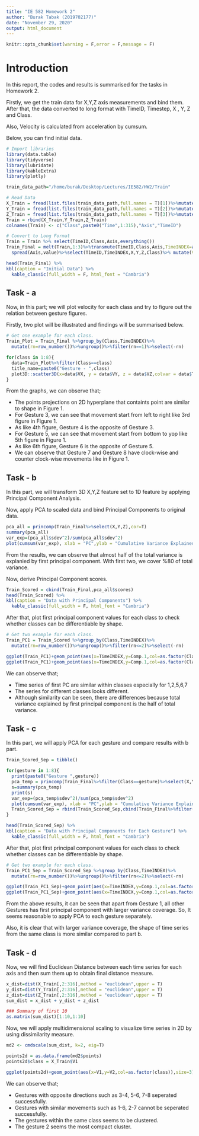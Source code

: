 ```yaml
---
title: "IE 582 Homework 2"
author: "Burak Tabak (2019702177)"
date: "November 29, 2020"
output: html_document
---
```


```r
knitr::opts_chunk$set(warning = F,error = F,message = F)
```

# Introduction

In this report, the codes and results is summarised for the tasks in Homework 2.

Firstly, we get the train data for X,Y,Z axis measurements and bind them. After that, the data converted to long format with TimeID, Timestep, X , Y, Z and Class.

Also, Velocity is calculated from acceleration by cumsum. 

Below, you can find initial data.

```r
# Import libraries
library(data.table)
library(tidyverse)
library(lubridate)
library(kableExtra)
library(plotly)

train_data_path="/home/burak/Desktop/Lectures/IE582/HW2/Train"

# Read Data
X_Train = fread(list.files(train_data_path,full.names = T)[1])%>%mutate(axis="X",TimeId=row_number())
Y_Train = fread(list.files(train_data_path,full.names = T)[2])%>%mutate(axis="Y",TimeId=row_number())
Z_Train = fread(list.files(train_data_path,full.names = T)[3])%>%mutate(axis="Z",TimeId=row_number())
Train = rbind(X_Train,Y_Train,Z_Train)
colnames(Train) <- c("Class",paste0("Time",1:315),"Axis","TimeID")

# Convert to Long Format
Train = Train %>% select(TimeID,Class,Axis,everything())
Train_Final = melt(Train,1:3)%>%transmute(TimeID,Class,Axis,TimeINDEX=as.numeric(gsub("Time","",variable,fixed=T)),value)%>%
  spread(Axis,value)%>%select(TimeID,TimeINDEX,X,Y,Z,Class)%>% mutate(VX = cumsum(X),VY = cumsum(Y),VZ = cumsum(Z))

head(Train_Final) %>%
kbl(caption = "Initial Data") %>%
  kable_classic(full_width = F, html_font = "Cambria")
```

## Task - a

Now, in this part; we will plot velocity for each class and try to figure out the relation between gesture figures.

Firstly, two plot will be illustrated and findings will be summarised below.

```r

# Get one example for each class.
Train_Plot = Train_Final %>%group_by(Class,TimeINDEX)%>%
  mutate(rn=row_number())%>%ungroup()%>%filter(rn==1)%>%select(-rn)

for(class in 1:8){
  data=Train_Plot%>%filter(Class==class)
  title_name=paste0("Gesture - ",class)
  plot3D::scatter3D(x=data$VX, y = data$VY, z = data$VZ,colvar = data$TimeINDEX,main=title_name)
}
```

From the graphs, we can observe that;

* The points projections on 2D hyperplane that containts point are similar to shape in Figure 1.
* For Gesture 3, we can see that movement start from left to right like 3rd figure in Figure 1.
* As like 4th figure, Gesture 4 is the opposite of Gesture 3.
* For Gesture 5, we can see that movement start from bottom to yop like 5th figure in Figure 1.
* As like 6th figure, Gesture 6 is the opposite of Gesture 5.
* We can observe that Gesture 7 and Gesture 8 have clock-wise and counter clock-wise movements like in Figure 1.


## Task - b

In this part, we will transform 3D X,Y,Z feature set to 1D feature by applying Principal Component Analysis.

Now, apply PCA to scaled data and bind Principal Components to original data.

```r
pca_all = princomp(Train_Final%>%select(X,Y,Z),cor=T)
summary(pca_all)
var_exp=(pca_all$sdev^2)/sum(pca_all$sdev^2)
plot(cumsum(var_exp), xlab = "PC",ylab = "Cumulative Variance Explained (%)", type = "b")

```

From the results, we can observe that almost half of the total variance is explanied by first principal component. With first two, we cover %80 of total variance.

Now, derive Principal Component scores.

```r
Train_Scored = cbind(Train_Final,pca_all$scores)
head(Train_Scored) %>%
kbl(caption = "Data with Principal Components") %>%
  kable_classic(full_width = F, html_font = "Cambria")
```

After that, plot first principal component values for each class to check whether classes can be differentiable by shape.

```r
# Get two example for each class.
Train_PC1 = Train_Scored %>%group_by(Class,TimeINDEX)%>%
  mutate(rn=row_number())%>%ungroup()%>%filter(rn<=2)%>%select(-rn)

ggplot(Train_PC1)+geom_point(aes(x=TimeINDEX,y=Comp.1,col=as.factor(Class)))+facet_wrap(~Class)+theme_bw()
ggplot(Train_PC1)+geom_point(aes(x=TimeINDEX,y=Comp.1,col=as.factor(Class)))+theme_bw()

```


We can observe that;

* Time series of first PC are similar within classes especially for 1,2,5,6,7
* The series for different classes looks different.
* Although similarity can be seen, there are differences because total variance explained by first principal component is the half of total variance.

## Task - c

In this part, we will apply PCA for each gesture and compare results with b part.

```r

Train_Scored_Sep = tibble()

for(gesture in 1:8){
  print(paste0("Gesture ",gesture))
  pca_temp = princomp(Train_Final%>%filter(Class==gesture)%>%select(X,Y,Z),cor=T)
  s=summary(pca_temp)
  print(s)
  var_exp=(pca_temp$sdev^2)/sum(pca_temp$sdev^2)
  plot(cumsum(var_exp), xlab = "PC",ylab = "Cumulative Variance Explained (%)", type = "b")
  Train_Scored_Sep = rbind(Train_Scored_Sep,cbind(Train_Final%>%filter(Class==gesture),pca_temp$scores))
}

head(Train_Scored_Sep) %>%
kbl(caption = "Data with Principal Components for Each Gesture") %>%
  kable_classic(full_width = F, html_font = "Cambria")

```

After that, plot first principal component values for each class to check whether classes can be differentiable by shape.

```r
# Get two example for each class.
Train_PC1_Sep = Train_Scored_Sep %>%group_by(Class,TimeINDEX)%>%
  mutate(rn=row_number())%>%ungroup()%>%filter(rn<=2)%>%select(-rn)

ggplot(Train_PC1_Sep)+geom_point(aes(x=TimeINDEX,y=Comp.1,col=as.factor(Class)))+facet_wrap(~Class)+theme_bw()
ggplot(Train_PC1_Sep)+geom_point(aes(x=TimeINDEX,y=Comp.1,col=as.factor(Class)))+theme_bw()

```


From the above results, it can be seen that apart from Gesture 1, all other Gestures has first principal component with larger variance coverage. So, It seems reasonable to apply PCA to each gesture separately.

Also, it is clear that with larger variance coverage, the shape of time series from the same class is more similar compared to part b.

## Task - d

Now, we will find Euclidean Distance between each time series for each axis and then sum them up to obtain final distance measure.

```r
x_dist=dist(X_Train[,2:316],method = "euclidean",upper = T)
y_dist=dist(Y_Train[,2:316],method = "euclidean",upper = T)
z_dist=dist(Z_Train[,2:316],method = "euclidean",upper = T)
sum_dist = x_dist + y_dist + z_dist

### Summary of first 10
as.matrix(sum_dist)[1:10,1:10]
```

Now, we will apply multidimensional scaling to visualize time series in 2D by using dissimilarity measure.

```r
md2 <- cmdscale(sum_dist, k=2, eig=T)

points2d = as.data.frame(md2$points)
points2d$class = X_Train$V1

ggplot(points2d)+geom_point(aes(x=V1,y=V2,col=as.factor(class)),size=3)+theme_bw()

```

We can observe that;

* Gestures with opposite directions such as 3-4, 5-6, 7-8 seperated successfully.
* Gestures with similar movements such as 1-6, 2-7 cannot be seperated successfully.
* The gestures within the same class seems to be clustered.
* The gesture 2 seems the most compact cluster.
